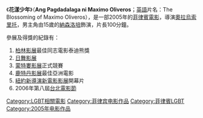 {{expand|time=2007-09-26T20:11:18Z}}

《'''花漾少年'''》（'''Ang Pagdadalaga ni Maximo Oliveros'''；[[英語|英語]]片名：The Blossoming of Maximo Oliveros），是一部2005年的[[菲律賓|菲律賓]][[電影|電影]]，導演[[奧拉烏索里托|奧拉烏索里托]]，男主角由15歲的[[納森洛培|納森洛培]]飾演，片長100分鐘。

參展及得獎的紀錄有：
# [[柏林影展|柏林影展]]最佳同志電影泰迪熊獎
# [[日舞影展|日舞影展]]
# [[蒙特婁影展|蒙特婁影展]]正式競賽
# [[鹿特丹影展|鹿特丹影展]]最佳亞洲電影
# [[紐約新導演新電影影展|紐約新導演新電影影展]]開幕片 
# 2006年第八屆[[台北電影節|台北電影節]]

{{DEFAULTSORT:Pagdadalaga ni Maximo Oliveros, Ang}}
[[Category:LGBT相關電影|Category:LGBT相關電影]]
[[Category:菲律宾电影作品|Category:菲律宾电影作品]]
[[Category:菲律賓LGBT|Category:菲律賓LGBT]]
[[Category:2005年电影作品|Category:2005年电影作品]]